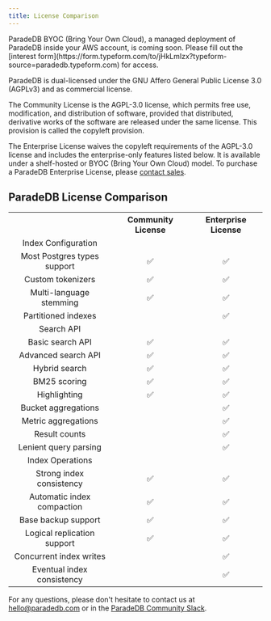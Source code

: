 ```yaml
---
title: License Comparison
---
```


<Note>
  ParadeDB BYOC (Bring Your Own Cloud), a managed deployment of ParadeDB inside
  your AWS account, is coming soon. Please fill out the [interest
  form](https://form.typeform.com/to/jHkLmIzx?typeform-source=paradedb.typeform.com)
  for access.
</Note>

ParadeDB is dual-licensed under the GNU Affero General Public License 3.0 (AGPLv3) and as commercial license.

The Community License is the AGPL-3.0 license, which permits free use, modification, and distribution of software, provided that distributed, derivative works of the software
are released under the same license. This provision is called the copyleft provision.

The Enterprise License waives the copyleft requirements of the AGPL-3.0 license and includes the enterprise-only features listed below. It is available under a shelf-hosted
or BYOC (Bring Your Own Cloud) model. To purchase a ParadeDB Enterprise License, please [contact sales](mailto:sales@paradedb.com).

## ParadeDB License Comparison

<table
  id="table"
  style={{
    width: "100%",
    borderRadius: "10px",
  }}
>
  <tr
    style={{
      display: "flex",
      borderBottom: "solid 1px #ddd",
    }}
  >
    <th align="center" style={{ width: "64%", textAlign: "left" }}></th>
    <th
      align="center"
      style={{ width: "36%", textAlign: "center", paddingLeft: 32 }}
    >
      Community License
    </th>
    <th
      align="center"
      style={{ width: "36%", textAlign: "center", paddingLeft: 32 }}
    >
      Enterprise License
    </th>
  </tr>
  <tr style={{ display: "flex", borderBottom: "solid 1px #ddd" }}>
    <td
      align="center"
      style={{
        width: "64%",
        textAlign: "left",
        fontWeight: "bold",
      }}
    >
      Index Configuration
    </td>
    <td style={{ width: "36%" }}></td>
    <td style={{ width: "36%" }}></td>
  </tr>
  <tr style={{ display: "flex" }}>
    <td
      align="center"
      style={{
        width: "64%",
        textAlign: "left",
      }}
    >
      Most Postgres types support
    </td>
    <td
      align="center"
      style={{
        width: "36%",
        textAlign: "center",
        paddingLeft: 32,
      }}
    >
      ✅
    </td>
    <td
      align="center"
      style={{
        width: "36%",
        textAlign: "center",
        paddingLeft: 32,
      }}
    >
      ✅
    </td>
  </tr>
  <tr style={{ display: "flex" }}>
    <td
      align="center"
      style={{
        width: "64%",
        textAlign: "left",
      }}
    >
      Custom tokenizers
    </td>
    <td
      align="center"
      style={{
        width: "36%",
        textAlign: "center",
        paddingLeft: 32,
      }}
    >
      ✅
    </td>
    <td
      align="center"
      style={{
        width: "36%",
        textAlign: "center",
        paddingLeft: 32,
      }}
    >
      ✅
    </td>
  </tr>
  <tr style={{ display: "flex" }}>
    <td
      align="center"
      style={{
        width: "64%",
        textAlign: "left",
      }}
    >
      Multi-language stemming
    </td>
    <td
      align="center"
      style={{
        width: "36%",
        textAlign: "center",
        paddingLeft: 32,
      }}
    >
      ✅
    </td>
    <td
      align="center"
      style={{
        width: "36%",
        textAlign: "center",
        paddingLeft: 32,
      }}
    >
      ✅
    </td>
  </tr>
  <tr style={{ display: "flex" }}>
    <td
      align="center"
      style={{
        width: "64%",
        textAlign: "left",
      }}
    >
      Partitioned indexes
    </td>
    <td style={{ width: "36%" }}></td>
    <td
      align="center"
      style={{
        width: "36%",
        textAlign: "center",
        paddingLeft: 32,
      }}
    >
      ✅
    </td>
  </tr>
  <tr style={{ display: "flex", borderBottom: "solid 1px #ddd" }}>
    <td
      align="center"
      style={{
        width: "64%",
        textAlign: "left",
        fontWeight: "bold",
      }}
    >
      Search API
    </td>
    <td style={{ width: "36%" }}></td>
    <td style={{ width: "36%" }}></td>
  </tr>
  <tr style={{ display: "flex" }}>
    <td
      align="center"
      style={{
        width: "64%",
        textAlign: "left",
      }}
    >
      Basic search API
    </td>
    <td
      align="center"
      style={{
        width: "36%",
        textAlign: "center",
        paddingLeft: 32,
      }}
    >
      ✅
    </td>
    <td
      align="center"
      style={{
        width: "36%",
        textAlign: "center",
        paddingLeft: 32,
      }}
    >
      ✅
    </td>
  </tr>
  <tr style={{ display: "flex" }}>
    <td
      align="center"
      style={{
        width: "64%",
        textAlign: "left",
      }}
    >
      Advanced search API
    </td>
    <td
      align="center"
      style={{
        width: "36%",
        textAlign: "center",
        paddingLeft: 32,
      }}
    >
      ✅
    </td>
    <td
      align="center"
      style={{
        width: "36%",
        textAlign: "center",
        paddingLeft: 32,
      }}
    >
      ✅
    </td>
  </tr>
  <tr style={{ display: "flex" }}>
    <td
      align="center"
      style={{
        width: "64%",
        textAlign: "left",
      }}
    >
      Hybrid search
    </td>
    <td
      align="center"
      style={{
        width: "36%",
        textAlign: "center",
        paddingLeft: 32,
      }}
    >
      ✅
    </td>
    <td
      align="center"
      style={{
        width: "36%",
        textAlign: "center",
        paddingLeft: 32,
      }}
    >
      ✅
    </td>
  </tr>
  <tr style={{ display: "flex" }}>
    <td
      align="center"
      style={{
        width: "64%",
        textAlign: "left",
      }}
    >
      BM25 scoring
    </td>
    <td
      align="center"
      style={{
        width: "36%",
        textAlign: "center",
        paddingLeft: 32,
      }}
    >
      ✅
    </td>
    <td
      align="center"
      style={{
        width: "36%",
        textAlign: "center",
        paddingLeft: 32,
      }}
    >
      ✅
    </td>
  </tr>
  <tr style={{ display: "flex" }}>
    <td
      align="center"
      style={{
        width: "64%",
        textAlign: "left",
      }}
    >
      Highlighting
    </td>
    <td
      align="center"
      style={{
        width: "36%",
        textAlign: "center",
        paddingLeft: 32,
      }}
    >
      ✅
    </td>
    <td
      align="center"
      style={{
        width: "36%",
        textAlign: "center",
        paddingLeft: 32,
      }}
    >
      ✅
    </td>
  </tr>
  <tr style={{ display: "flex" }}>
    <td
      align="center"
      style={{
        width: "64%",
        textAlign: "left",
      }}
    >
      Bucket aggregations
    </td>
    <td style={{ width: "36%" }}></td>
    <td
      align="center"
      style={{
        width: "36%",
        textAlign: "center",
        paddingLeft: 32,
      }}
    >
      ✅
    </td>
  </tr>
  <tr style={{ display: "flex" }}>
    <td
      align="center"
      style={{
        width: "64%",
        textAlign: "left",
      }}
    >
      Metric aggregations
    </td>
    <td style={{ width: "36%" }}></td>
    <td
      align="center"
      style={{
        width: "36%",
        textAlign: "center",
        paddingLeft: 32,
      }}
    >
      ✅
    </td>
  </tr>
  <tr style={{ display: "flex" }}>
    <td
      align="center"
      style={{
        width: "64%",
        textAlign: "left",
      }}
    >
      Result counts
    </td>
    <td style={{ width: "36%" }}></td>
    <td
      align="center"
      style={{
        width: "36%",
        textAlign: "center",
        paddingLeft: 32,
      }}
    >
      ✅
    </td>
  </tr>
  <tr style={{ display: "flex" }}>
    <td
      align="center"
      style={{
        width: "64%",
        textAlign: "left",
      }}
    >
      Lenient query parsing
    </td>
    <td style={{ width: "36%" }}></td>
    <td
      align="center"
      style={{
        width: "36%",
        textAlign: "center",
        paddingLeft: 32,
      }}
    >
      ✅
    </td>
  </tr>
  <tr style={{ display: "flex", borderBottom: "solid 1px #ddd" }}>
    <td
      align="center"
      style={{
        width: "64%",
        textAlign: "left",
        fontWeight: "bold",
      }}
    >
      Index Operations
    </td>
    <td style={{ width: "36%" }}></td>
    <td style={{ width: "36%" }}></td>
  </tr>
  <tr style={{ display: "flex" }}>
    <td
      align="center"
      style={{
        width: "64%",
        textAlign: "left",
      }}
    >
      Strong index consistency
    </td>
    <td
      align="center"
      style={{
        width: "36%",
        textAlign: "center",
        paddingLeft: 32,
      }}
    >
      ✅
    </td>
    <td
      align="center"
      style={{
        width: "36%",
        textAlign: "center",
        paddingLeft: 32,
      }}
    >
      ✅
    </td>
  </tr>
  <tr style={{ display: "flex" }}>
    <td
      align="center"
      style={{
        width: "64%",
        textAlign: "left",
      }}
    >
      Automatic index compaction
    </td>
    <td
      align="center"
      style={{
        width: "36%",
        textAlign: "center",
        paddingLeft: 32,
      }}
    >
      ✅
    </td>
    <td
      align="center"
      style={{
        width: "36%",
        textAlign: "center",
        paddingLeft: 32,
      }}
    >
      ✅
    </td>
  </tr>
  <tr style={{ display: "flex" }}>
    <td
      align="center"
      style={{
        width: "64%",
        textAlign: "left",
      }}
    >
      Base backup support
    </td>
    <td
      align="center"
      style={{
        width: "36%",
        textAlign: "center",
        paddingLeft: 32,
      }}
    >
      ✅
    </td>
    <td
      align="center"
      style={{
        width: "36%",
        textAlign: "center",
        paddingLeft: 32,
      }}
    >
      ✅
    </td>
  </tr>
  <tr style={{ display: "flex" }}>
    <td
      align="center"
      style={{
        width: "64%",
        textAlign: "left",
      }}
    >
      Logical replication support
    </td>
    <td
      align="center"
      style={{
        width: "36%",
        textAlign: "center",
        paddingLeft: 32,
      }}
    >
      ✅
    </td>
    <td
      align="center"
      style={{
        width: "36%",
        textAlign: "center",
        paddingLeft: 32,
      }}
    >
      ✅
    </td>
  </tr>
  <tr style={{ display: "flex" }}>
    <td
      align="center"
      style={{
        width: "64%",
        textAlign: "left",
      }}
    >
      Concurrent index writes
    </td>
    <td style={{ width: "36%" }}></td>
    <td
      align="center"
      style={{
        width: "36%",
        textAlign: "center",
        paddingLeft: 32,
      }}
    >
      ✅
    </td>
  </tr>
  <tr style={{ display: "flex" }}>
    <td
      align="center"
      style={{
        width: "64%",
        textAlign: "left",
      }}
    >
      Eventual index consistency
    </td>
    <td style={{ width: "36%" }}></td>
    <td
      align="center"
      style={{
        width: "36%",
        textAlign: "center",
        paddingLeft: 32,
      }}
    >
      ✅
    </td>
  </tr>
</table>

For any questions, please don't hesitate to contact us at [hello@paradedb.com](mailto:hello@paradedb.com) or in
the [ParadeDB Community Slack](https://join.slack.com/t/paradedbcommunity/shared_invite/zt-2lkzdsetw-OiIgbyFeiibd1DG~6wFgTQ).
